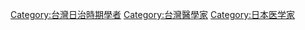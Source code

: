 [[Category:台灣日治時期學者|Category:台灣日治時期學者]]
[[Category:台灣醫學家|Category:台灣醫學家]]
[[Category:日本医学家|Category:日本医学家]]